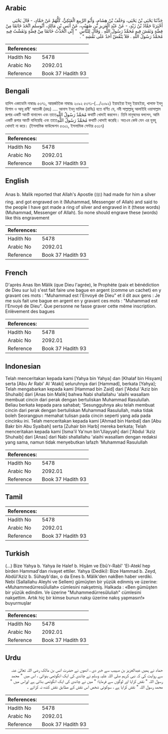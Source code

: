 ## Arabic


<div dir="rtl" lang="ar" style={{fontSize:'larger',backgroundColor:'#f8f9fa',padding:20}}>
حَدَّثَنَا يَحْيَى بْنُ يَحْيَى، وَخَلَفُ بْنُ هِشَامٍ، وَأَبُو الرَّبِيعِ الْعَتَكِيُّ، كُلُّهُمْ عَنْ حَمَّادٍ، - قَالَ يَحْيَى أَخْبَرَنَا حَمَّادُ بْنُ زَيْدٍ، - عَنْ عَبْدِ الْعَزِيزِ بْنِ صُهَيْبٍ، عَنْ أَنَسِ بْنِ مَالِكٍ، أَنَّوسلم اتَّخَذَ خَاتَمًا مِنْ فِضَّةٍ وَنَقَشَ فِيهِ مُحَمَّدٌ رَسُولُ اللَّهِ ‏.‏ وَقَالَ لِلنَّاسِ ‏ "‏ إِنِّي اتَّخَذْتُ خَاتَمًا مِنْ فِضَّةٍ وَنَقَشْتُ فِيهِ مُحَمَّدٌ رَسُولُ اللَّهِ ‏.‏ فَلاَ يَنْقُشْ أَحَدٌ عَلَى نَقْشِهِ ‏"‏ ‏.‏
</div>
<div style={{backgroundColor:'#f8f9fa',padding:20, marginBottom: 10}}><table> <thead> <tr> <th>References:</th> <th></th> </tr> </thead> <tbody><tr><td>Hadith No</td><td>5478</td></tr><tr><td>Arabic No</td><td>2092.01</td></tr><tr><td>Reference</td><td>Book 37 Hadith 93</td></tr></tbody></table></div>

## Bengali


<div dir="ltr" lang="bn" style={{fontSize:'larger',backgroundColor:'#f8f9fa',padding:20}}>
হাদিস একাডেমি নাম্বারঃ ৫৩৭১, আন্তর্জাতিক নাম্বারঃ ২০৯২ ৫৩৭১-(.../২০৯২) ইয়াহইয়া ইবনু ইয়াহইয়া, খালাফ ইবনু হিশাম ও আবূ রাবী' আতাকী (রহঃ) .... আনাস ইবনু মালিক (রাযিঃ) হতে বর্ণিত যে, নবী সাল্লাল্লাহু আলাইহি ওয়াসাল্লাম রূপার একটি আংটি বানালেন এবং তাতেمُحَمَّدٌ رَسُولُ اللَّهِ কথাটি খোদাই করলেন। তিনি মানুষদের বললেন, আমি একটি রূপার আংটি বানিয়েছি এবং তাতেمُحَمَّدٌ رَسُولُ اللَّهِ কথাটি খোদাই করেছি। অতএব কেউ যেন এর হুবহু খোদাই না করে। (ইসলামিক ফাউন্ডেশন ৫৩০১, ইসলামিক সেন্টার ৫৩১৭)
</div>
<div style={{backgroundColor:'#f8f9fa',padding:20, marginBottom: 10}}><table> <thead> <tr> <th>References:</th> <th></th> </tr> </thead> <tbody><tr><td>Hadith No</td><td>5478</td></tr><tr><td>Arabic No</td><td>2092.01</td></tr><tr><td>Reference</td><td>Book 37 Hadith 93</td></tr></tbody></table></div>

## English


<div dir="ltr" lang="en" style={{fontSize:'larger',backgroundColor:'#f8f9fa',padding:20}}>
Anas b. Malik reported that Allah's Apostle (ﷺ) had made for him a silver ring. and got engraved on it (Muhammad, Messenger of Allah) and said to the people I have got made a ring of silver and engraved in it (these words) (Muhammad, Messenger of Allah). So none should engrave these (words) like this engravement
</div>
<div style={{backgroundColor:'#f8f9fa',padding:20, marginBottom: 10}}><table> <thead> <tr> <th>References:</th> <th></th> </tr> </thead> <tbody><tr><td>Hadith No</td><td>5478</td></tr><tr><td>Arabic No</td><td>2092.01</td></tr><tr><td>Reference</td><td>Book 37 Hadith 93</td></tr></tbody></table></div>

## French


<div dir="ltr" lang="fr" style={{fontSize:'larger',backgroundColor:'#f8f9fa',padding:20}}>
D'après Anas Ibn Mâlik (que Dieu l'agrée), le Prophète (paix et bénédiction de Dieu sur lui) s'est fait faire une bague en argent (comme un cachet) en y gravant ces mots : "Muhammad est l'Envoyé de Dieu" et il dit aux gens : Je me suis fait une bague en argent en y gravant ces mots : "Muhammad est l'Envoyé de Dieu". Que personne ne fasse graver cette même inscription. Enlèvement des bagues
</div>
<div style={{backgroundColor:'#f8f9fa',padding:20, marginBottom: 10}}><table> <thead> <tr> <th>References:</th> <th></th> </tr> </thead> <tbody><tr><td>Hadith No</td><td>5478</td></tr><tr><td>Arabic No</td><td>2092.01</td></tr><tr><td>Reference</td><td>Book 37 Hadith 93</td></tr></tbody></table></div>

## Indonesian


<div dir="ltr" lang="id" style={{fontSize:'larger',backgroundColor:'#f8f9fa',padding:20}}>
Telah menceritakan kepada kami [Yahya bin Yahya] dan [Khalaf bin Hisyam] serta [Abu Ar Rabi' Al 'Ataki] seluruhnya dari [Hammad], berkata [Yahya]; Telah mengabarkan kepada kami [Hammad bin Zaid] dari ['Abdul 'Aziz bin Shuhaib] dari [Anas bin Malik] bahwa Nabi shallallahu 'alaihi wasallam membuat cincin dari perak dengan bertuliskan Muhammad Rasulullah. Beliau berkata kepada para sahabat; 'Sesungguhnya aku telah membuat cincin dari perak dengan bertuliskan Muhammad Rasulullah, maka tidak boleh Seorangpun memahat tulisan pada cincin seperti yang ada pada cincinku ini. Telah menceritakan kepada kami [Ahmad bin Hanbal] dan [Abu Bakr bin Abu Syaibah] serta [Zuhair bin Harb] mereka berkata; Telah menceritakan kepada kami [Isma'il Ya'nun bin'Ulayyah] dari ['Abdul 'Aziz Shuhaib] dari [Anas] dari Nabi shallallahu 'alaihi wasallam dengan redaksi yang sama, namun tidak menyebutkan lafazh 'Muhammad Rasulullah
</div>
<div style={{backgroundColor:'#f8f9fa',padding:20, marginBottom: 10}}><table> <thead> <tr> <th>References:</th> <th></th> </tr> </thead> <tbody><tr><td>Hadith No</td><td>5478</td></tr><tr><td>Arabic No</td><td>2092.01</td></tr><tr><td>Reference</td><td>Book 37 Hadith 93</td></tr></tbody></table></div>

## Tamil


<div dir="ltr" lang="ta" style={{fontSize:'larger',backgroundColor:'#f8f9fa',padding:20}}>

</div>
<div style={{backgroundColor:'#f8f9fa',padding:20, marginBottom: 10}}><table> <thead> <tr> <th>References:</th> <th></th> </tr> </thead> <tbody><tr><td>Hadith No</td><td>5478</td></tr><tr><td>Arabic No</td><td>2092.01</td></tr><tr><td>Reference</td><td>Book 37 Hadith 93</td></tr></tbody></table></div>

## Turkish


<div dir="ltr" lang="tr" style={{fontSize:'larger',backgroundColor:'#f8f9fa',padding:20}}>
(…) Bize Yahya b. Yahya ile Halef b. Hişâm ve Ebû'r-Rabî' 'El-Atekî hep birden Hammad'dan rivayet ettiler. Yahya (Dediki): Bize Hammad b. Zeyd, AbdûI'Aziz b. Sühayb'daıı, o da Enes b. Mâlik'den nakBen haber verdiki. Nebi (Sallallahu Aleyhi ve Sellem) gümüşten bir yüzük edinmiş ve üzerine: «Muhammedürresûİullah» cümlesini nakşetmiş. Halkada : «Ben gümüşten bir yüzük edindim. Ve üzerine "Muhammedürresûluliah" cümlesini nakşettim. Artık hiç bir kimse bunun nakşı üzerine nakış yapmasın!» buyurmuşlar
</div>
<div style={{backgroundColor:'#f8f9fa',padding:20, marginBottom: 10}}><table> <thead> <tr> <th>References:</th> <th></th> </tr> </thead> <tbody><tr><td>Hadith No</td><td>5478</td></tr><tr><td>Arabic No</td><td>2092.01</td></tr><tr><td>Reference</td><td>Book 37 Hadith 93</td></tr></tbody></table></div>

## Urdu


<div dir="rtl" lang="ur" style={{fontSize:'larger',backgroundColor:'#f8f9fa',padding:20}}>
حماد نے ہمیں عبدالعزیز بن صہیب سے خبر دی ، انھوں نے حضرت انس بن مالک رضی اللہ تعالیٰ عنہ سے روایت کی کہ نبی کریم صلی اللہ علیہ وسلم نے چاندی کی ایک انگوٹھی بنوائی ، اس میں " محمد رسول اللہ " نقش کرایا اور لوگوں سے فرمایا؛ " میں نے چاندی کی ایک انگوٹھی بنائی ہے اوراس میں " محمد رسول اللہ " نقش کرایا ہے ، سوکوئی شخص اس نقش کے مطابق نقش کندہ نہ کرائے ۔
</div>
<div style={{backgroundColor:'#f8f9fa',padding:20, marginBottom: 10}}><table> <thead> <tr> <th>References:</th> <th></th> </tr> </thead> <tbody><tr><td>Hadith No</td><td>5478</td></tr><tr><td>Arabic No</td><td>2092.01</td></tr><tr><td>Reference</td><td>Book 37 Hadith 93</td></tr></tbody></table></div>